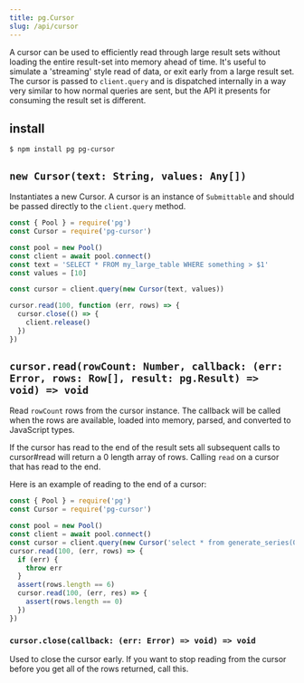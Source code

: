 ```yaml
---
title: pg.Cursor
slug: /api/cursor
---
```


A cursor can be used to efficiently read through large result sets without loading the entire result-set into memory ahead of time. It's useful to simulate a 'streaming' style read of data, or exit early from a large result set. The cursor is passed to `client.query` and is dispatched internally in a way very similar to how normal queries are sent, but the API it presents for consuming the result set is different.

## install

```
$ npm install pg pg-cursor
```

## `new Cursor(text: String, values: Any[])`

Instantiates a new Cursor. A cursor is an instance of `Submittable` and should be passed directly to the `client.query` method.

```js
const { Pool } = require('pg')
const Cursor = require('pg-cursor')

const pool = new Pool()
const client = await pool.connect()
const text = 'SELECT * FROM my_large_table WHERE something > $1'
const values = [10]

const cursor = client.query(new Cursor(text, values))

cursor.read(100, function (err, rows) => {
  cursor.close(() => {
    client.release()
  })
})
```

## `cursor.read(rowCount: Number, callback: (err: Error, rows: Row[], result: pg.Result) => void) => void`

Read `rowCount` rows from the cursor instance. The callback will be called when the rows are available, loaded into memory, parsed, and converted to JavaScript types.

If the cursor has read to the end of the result sets all subsequent calls to cursor#read will return a 0 length array of rows. Calling `read` on a cursor that has read to the end.

Here is an example of reading to the end of a cursor:

```js
const { Pool } = require('pg')
const Cursor = require('pg-cursor')

const pool = new Pool()
const client = await pool.connect()
const cursor = client.query(new Cursor('select * from generate_series(0, 5)'))
cursor.read(100, (err, rows) => {
  if (err) {
    throw err
  }
  assert(rows.length == 6)
  cursor.read(100, (err, res) => {
    assert(rows.length == 0)
  })
})
```

### `cursor.close(callback: (err: Error) => void) => void`

Used to close the cursor early. If you want to stop reading from the cursor before you get all of the rows returned, call this.
